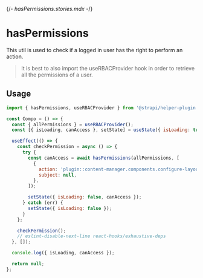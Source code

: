 {/*- hasPermissions.stories.mdx -*/}


<Meta title="utils/hasPermissions" />

# hasPermissions

This util is used to check if a logged in user has the right to perform an action.

> It is best to also import the useRBACProvider hook in order to retrieve all the permissions of a user.

## Usage

```js
import { hasPermissions, useRBACProvider } from '@strapi/helper-plugin';

const Compo = () => {
  const { allPermissions } = useRBACProvider();
  const [{ isLoading, canAccess }, setState] = useState({ isLoading: true, canAccess: false });

  useEffect(() => {
    const checkPermission = async () => {
      try {
        const canAccess = await hasPermissions(allPermissions, [
          {
            action: 'plugin::content-manager.components.configure-layout',
            subject: null,
          },
        ]);

        setState({ isLoading: false, canAccess });
      } catch (err) {
        setState({ isLoading: false });
      }
    };

    checkPermission();
    // eslint-disable-next-line react-hooks/exhaustive-deps
  }, []);

  console.log({ isLoading, canAccess });

  return null;
};
```
